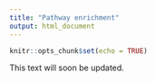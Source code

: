 ```yaml
---
title: "Pathway enrichment"
output: html_document
---
```


```r
knitr::opts_chunk$set(echo = TRUE)
```

This text will soon be updated.